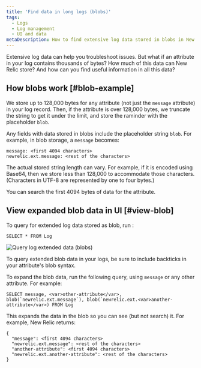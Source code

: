 ```yaml
---
title: 'Find data in long logs (blobs)'
tags:
  - Logs
  - Log management
  - UI and data
metaDescription: How to find extensive log data stored in blobs in New Relic.
---
```


Extensive log data can help you troubleshoot issues. But what if an attribute in your log contains thousands of bytes? How much of this data can New Relic store? And how can you find useful information in all this data? 

## How blobs work [#blob-example]

We store up to 128,000 bytes for any attribute (not just the `message` attribute) in your log record. Then, if the attribute is over 128,000 bytes, we truncate the string to get it under the limit, and store the raminder with the placeholder `blob`.

Any fields with data stored in blobs include the placeholder string `blob`. For example, in blob storage, a `message` becomes:

```
message: <first 4094 characters>
newrelic.ext.message: <rest of the characters>
```

The actual stored string length can vary. For example, if it is encoded using Base64, then we store less than 128,000 to accommodate those characters. (Characters in UTF-8 are represented by one to four bytes.)

You can search the first 4094 bytes of data for the attribute. 

## View expanded blob data in UI [#view-blob]

To query for extended log data stored as blob, run :

```
SELECT * FROM Log
```

![Query log extended data (blobs)](./images/log-blob-query.png "Query log extended data (blobs)")

<figcaption>
  To query extended blob data in your logs, be sure to include backticks in your attribute's blob syntax.
</figcaption>

To expand the blob data, run the following query, using `message` or any other attribute. For example:

```
SELECT message, <var>other-attribute</var>, blob(`newrelic.ext.message`), blob(`newrelic.ext.<var>another-attribute</var>) FROM Log
```

This expands the data in the blob so you can see (but not search) it. For example, New Relic returns:

```
{
  "message": <first 4094 characters>
  "newrelic.ext.message": <rest of the characters> 
  "another-attribute": <first 4094 characters>
  "newrelic.ext.another-attribute": <rest of the characters>
}
